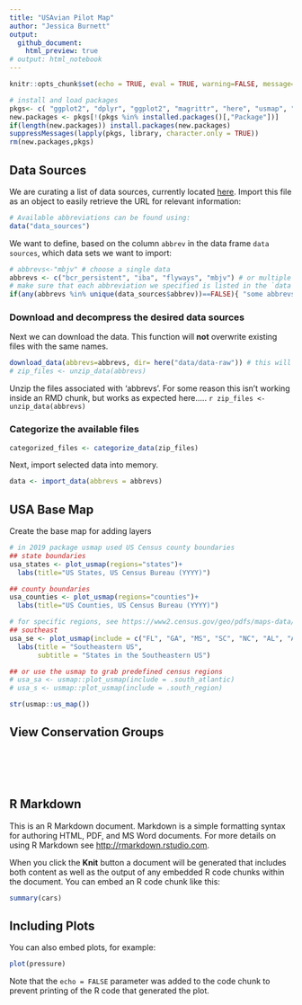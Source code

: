 ```yaml
---
title: "USAvian Pilot Map"
author: "Jessica Burnett"
output:
  github_document:
    html_preview: true
# output: html_notebook
---
```


```r
knitr::opts_chunk$set(echo = TRUE, eval = TRUE, warning=FALSE, message=FALSE)

# install and load packages
pkgs<- c( "ggplot2", "dplyr", "ggplot2", "magrittr", "here", "usmap", "sbtools", "devtools", "USAvian")
new.packages <- pkgs[!(pkgs %in% installed.packages()[,"Package"])]
if(length(new.packages)) install.packages(new.packages)
suppressMessages(lapply(pkgs, library, character.only = TRUE))
rm(new.packages,pkgs)
```

## Data Sources
We are curating a list of data sources, currently located [here](https://github.com/TrashBirdEcology/USAvian/blob/master/data/data_sources.csv). Import this file as an object to easily retrieve the URL for relevant information:
```r
# Available abbreviations can be found using:
data("data_sources")
```
We want to define, based on the column `abbrev` in  the data frame `data sources`,  which data sets we want to import:
```r
# abbrevs<-"mbjv" # choose a single data
abbrevs <- c("bcr_persistent", "iba", "flyways", "mbjv") # or multiple data
# make sure that each abbreviation we specified is listed in the `data sources`:
if(any(abbrevs %in% unique(data_sources$abbrev))==FALSE){ "some abbrevs do not appear in data_sources$abbrev. please check."}
```
### Download and decompress the desired data sources
Next we can download the data. This function will **not** overwrite existing files with the same names. 
```r
download_data(abbrevs=abbrevs, dir= here("data/data-raw")) # this will create a new directory if it does not already exist
# zip_files <- unzip_data(abbrevs)
```
Unzip the files associated with 'abbrevs'. For some reason this isn't working inside an RMD chunk, but works as expected here.....
`r zip_files <- unzip_data(abbrevs)`

### Categorize the available files
```r
categorized_files <- categorize_data(zip_files)
```
Next, import selected data into memory.
```r
data <- import_data(abbrevs = abbrevs)
```



## USA Base Map
Create the base map for adding layers
```r
# in 2019 package usmap used US Census county boundaries
## state boundaries
usa_states <- plot_usmap(regions="states")+
  labs(title="US States, US Census Bureau (YYYY)")

## county boundaries
usa_counties <- plot_usmap(regions="counties")+
  labs(title="US Counties, US Census Bureau (YYYY)")

# for specific regions, see https://www2.census.gov/geo/pdfs/maps-data/maps/reference/us_regdiv.pdf 
## southeast
usa_se <- plot_usmap(include = c("FL", "GA", "MS", "SC", "NC", "AL", "AR", "LA", "TN")) +
  labs(title = "Southeastern US",
       subtitle = "States in the Southeastern US")

## or use the usmap to grab predefined census regions
# usa_sa <- usmap::plot_usmap(include = .south_atlantic)
# usa_s <- usmap::plot_usmap(include = .south_region)
```
```r
str(usmap::us_map())
```

## 


## View Conservation Groups
```r
```


```r
```
```r
```
```r
```
```r
```

## 


## R Markdown

This is an R Markdown document. Markdown is a simple formatting syntax for authoring HTML, PDF, and MS Word documents. For more details on using R Markdown see <http://rmarkdown.rstudio.com>.

When you click the **Knit** button a document will be generated that includes both content as well as the output of any embedded R code chunks within the document. You can embed an R code chunk like this:

```r
summary(cars)
```

## Including Plots

You can also embed plots, for example:

```r
plot(pressure)
```

Note that the `echo = FALSE` parameter was added to the code chunk to prevent printing of the R code that generated the plot.

